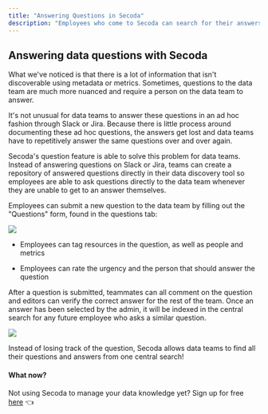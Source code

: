 ```yaml
---
title: "Answering Questions in Secoda"
description: "Employees who come to Secoda can search for their answers using our data discovery tool."
---
```


## **Answering data questions with Secoda**

What we've noticed is that there is a lot of information that isn't discoverable using metadata or metrics. Sometimes, questions to the data team are much more nuanced and require a person on the data team to answer.

It's not unusual for data teams to answer these questions in an ad hoc fashion through Slack or Jira. Because there is little process around documenting these ad hoc questions, the answers get lost and data teams have to repetitively answer the same questions over and over again.

Secoda's question feature is able to solve this problem for data teams. Instead of answering questions on Slack or Jira, teams can create a repository of answered questions directly in their data discovery tool so employees are able to ask questions directly to the data team whenever they are unable to get to an answer themselves.

Employees can submit a new question to the data team by filling out the "Questions" form, found in the questions tab:

![](https://downloads.intercomcdn.com/i/o/392684455/d5cd871f181fbadc8e3616e6/Screen+Shot+2021-09-21+at+4.39.52+PM.png)

* Employees can tag resources in the question, as well as people and metrics

* Employees can rate the urgency and the person that should answer the question

After a question is submitted, teammates can all comment on the question and editors can verify the correct answer for the rest of the team. Once an answer has been selected by the admin, it will be indexed in the central search for any future employee who asks a similar question.

![](https://downloads.intercomcdn.com/i/o/392685626/ee938ee44c5a4ad6bcb49cb3/Screen+Shot+2021-09-21+at+4.49.52+PM.png)

Instead of losing track of the question, Secoda allows data teams to find all their questions and answers from one central search!

#### What now?

Not using Secoda to manage your data knowledge yet? Sign up for free [here](https://app.secoda.co) 👈
